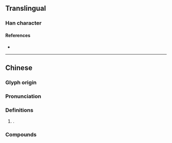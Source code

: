 {{also|妫|嬀}}
{{character info}}
==Translingual==

===Han character===
{{Han char|rn=38|rad=女|as=09|sn=12|four=42427|canj=VIKF|ids=⿰女為}}

====References====
* {{Han ref|kx=0267.361|hdz=21068.180|uh=5AAF|ud=23215|bh=D8B5|bd=55477}}

----

==Chinese==
{{zh-forms|s=妫|t2=嬀}}
{{zh-wp|zh:媯姓|en:Gui (surname)}}

===Glyph origin===
{{Han etym|嬀}}
{{Han compound|女|為|ls=psc|c1=s|c2=p|t1=woman}}

===Pronunciation===
{{zh-pron
|m=guī
|c=gwai1
|mc=
|oc=y
|cat=
}}

===Definitions===
{{zh-hanzi}}

# {{surname|zh}}.

===Compounds===
{{zh-der|息媯|媯汭|媯河|媯水}}